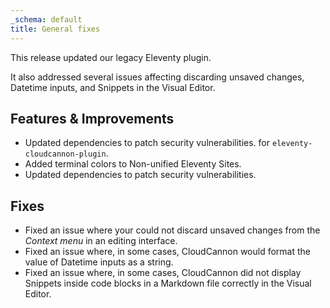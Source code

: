 ```yaml
---
_schema: default
title: General fixes
---
```

This release updated our legacy Eleventy plugin.

It also addressed several issues affecting discarding unsaved changes, Datetime inputs, and Snippets in the Visual Editor.

## Features & Improvements

* Updated dependencies to patch security vulnerabilities. for `eleventy-cloudcannon-plugin`.
* Added terminal colors to Non-unified Eleventy Sites.
* Updated dependencies to patch security vulnerabilities.

## Fixes

* Fixed an issue where your could not discard unsaved changes from the *Context menu* in an editing interface.
* Fixed an issue where, in some cases, CloudCannon would format the value of Datetime inputs as a string.
* Fixed an issue where, in some cases, CloudCannon did not display Snippets inside code blocks in a Markdown file correctly in the Visual Editor.